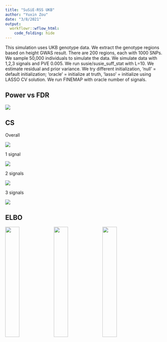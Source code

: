 ```yaml
---
title: "SuSiE-RSS UKB"
author: "Yuxin Zou"
date: "3/8/2021"
output:
  workflowr::wflow_html:
    code_folding: hide
---
```


This simulation uses UKB genotype data. We extract the genotype regions based on height GWAS result. There are 200 regions, each with 1000 SNPs. We sample 50,000 individuals to simulate the data. We simulate data with 1,2,3 signals and PVE 0.005. We run susie/susie_suff_stat with L=10. We estimate residual and prior variance. We try different initialization, 'null' = default initialization; 'oracle' = initialize at truth, 'lasso' = initialize using LASSO CV solution. We run FINEMAP with oracle number of signals. 

## Power vs FDR

![](assets/susierss_ukb_REF1000_pve005_init_20210307/susierss_ukb_REF1000_pve005_init_20210307_roc/susie_init_roc.pr.susiesuff.ERTRUE.png)

## CS

Overall

![](assets/susierss_ukb_REF1000_pve005_init_20210307/susierss_ukb_REF1000_pve005_init_20210307_cs/susie_ss_cs_plots.png)

1 signal

![](assets/susierss_ukb_REF1000_pve005_init_20210307/susierss_ukb_REF1000_pve005_init_20210307_cs/susie_ss_cs_s1_plots.png)

2 signals

![](assets/susierss_ukb_REF1000_pve005_init_20210307/susierss_ukb_REF1000_pve005_init_20210307_cs/susie_ss_cs_s2_plots.png)

3 signals

![](assets/susierss_ukb_REF1000_pve005_init_20210307/susierss_ukb_REF1000_pve005_init_20210307_cs/susie_ss_cs_s3_plots.png)

## ELBO

![](assets/susierss_ukb_REF1000_pve005_init_20210307/susierss_ukb_REF1000_pve005_init_20210307_elbo/susie_ukb_elbo_nullvslasso.png){width=30%} ![](assets/susierss_ukb_REF1000_pve005_init_20210307/susierss_ukb_REF1000_pve005_init_20210307_elbo/susie_ukb_elbo_nullvstrue.png){width=30%} ![](assets/susierss_ukb_REF1000_pve005_init_20210307/susierss_ukb_REF1000_pve005_init_20210307_elbo/susie_ukb_elbo_lassovstrue.png){width=30%}



